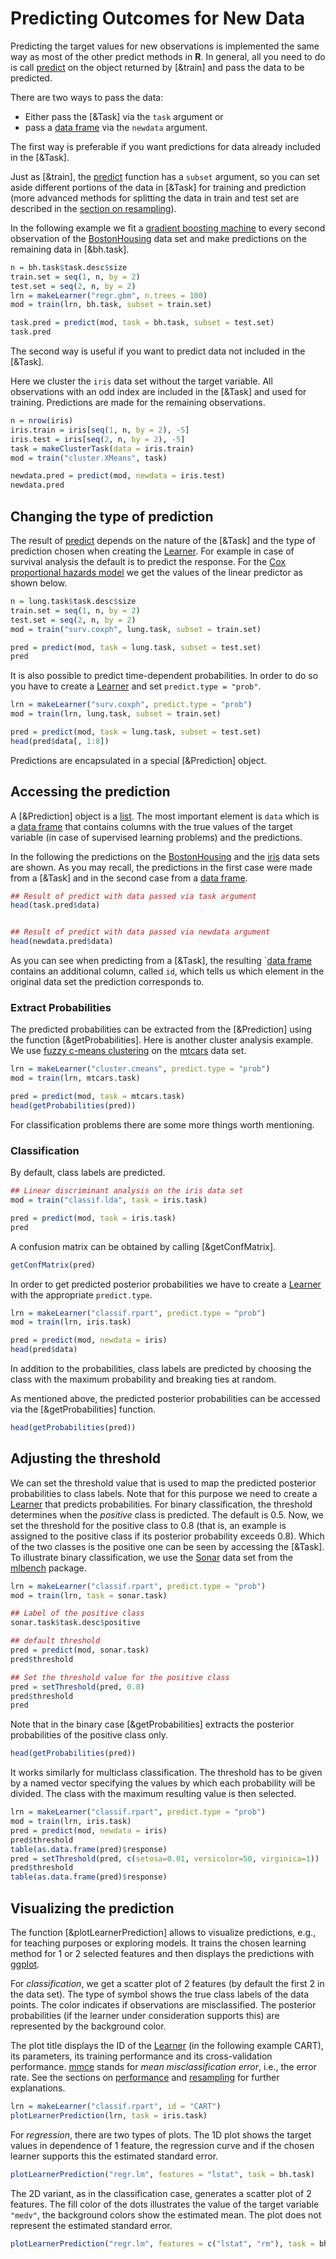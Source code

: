 # Predicting Outcomes for New Data

Predicting the target values for new observations is
implemented the same way as most of the other predict methods in **R**.
In general, all you need to do is call [predict](&predict.WrappedModel) on the object
returned by [&train] and pass the data to be predicted.

There are two ways to pass the data:

* Either pass the [&Task] via the ``task`` argument or
* pass a [data frame](&base::data.frame) via the ``newdata`` argument.

The first way is preferable if you want predictions for data already included in the [&Task].

Just as [&train], the [predict](&predict.WrappedModel) function has a ``subset`` argument,
so you can set aside different portions of the data in [&Task] for training and prediction (more advanced methods for splitting the data in train and test set are described in the [section on resampling](resample.md)).

In the following example we fit a [gradient boosting machine](&gbm::gbm) to every second
observation of the [BostonHousing](&mlbench::BostonHousing) data set and make predictions
on the remaining data in [&bh.task].

```r
n = bh.task$task.desc$size
train.set = seq(1, n, by = 2)
test.set = seq(2, n, by = 2)
lrn = makeLearner("regr.gbm", n.trees = 100)
mod = train(lrn, bh.task, subset = train.set)

task.pred = predict(mod, task = bh.task, subset = test.set)
task.pred
```

The second way is useful if you want to predict data not included in the [&Task].

Here we cluster the ``iris`` data set without the target variable.
All observations with an odd index are included in the [&Task] and used for training.
Predictions are made for the remaining observations.

```r
n = nrow(iris)
iris.train = iris[seq(1, n, by = 2), -5]
iris.test = iris[seq(2, n, by = 2), -5]
task = makeClusterTask(data = iris.train)
mod = train("cluster.XMeans", task)

newdata.pred = predict(mod, newdata = iris.test)
newdata.pred
```


## Changing the type of prediction

The result of [predict](&predict.WrappedModel) depends on the nature of the [&Task]
and the type of prediction chosen when creating the [Learner](&makeLearner).
For example in case of survival analysis the default is to predict the response.
For the [Cox proportional hazards model](&Surv::coxph) we get the values of the linear
predictor as shown below.

```r
n = lung.task$task.desc$size
train.set = seq(1, n, by = 2)
test.set = seq(2, n, by = 2)
mod = train("surv.coxph", lung.task, subset = train.set)

pred = predict(mod, task = lung.task, subset = test.set)
pred
```

It is also possible to predict time-dependent probabilities.
In order to do so you have to create a [Learner](&makeLearner) and set ``predict.type = "prob"``.

```r
lrn = makeLearner("surv.coxph", predict.type = "prob")
mod = train(lrn, lung.task, subset = train.set)

pred = predict(mod, task = lung.task, subset = test.set)
head(pred$data[, 1:8])
```

Predictions are encapsulated in a special [&Prediction] object.


## Accessing the prediction

A [&Prediction] object is a [list](&base::list). The most important element is ``data`` which is a
[data frame](&base::data.frame) that contains columns with the true values of the target variable (in case of
supervised learning problems) and the predictions.

In the following the predictions on the [BostonHousing](&mlbench::BostonHousing) and the
[iris](&datasets::iris) data sets are shown.
As you may recall, the predictions in the first case were made from a [&Task] and in the
second case from a [data frame](&base::data.frame).

```r
## Result of predict with data passed via task argument
head(task.pred$data)


## Result of predict with data passed via newdata argument
head(newdata.pred$data)
```

As you can see when predicting from a [&Task], the resulting `[data frame](&base::data.frame)
contains an additional column, called ``id``, which tells us which element in the original data set
the prediction corresponds to.


### Extract Probabilities

The predicted probabilities can be extracted from the [&Prediction] using the function
[&getProbabilities].
Here is another cluster analysis example. We use [fuzzy c-means clustering](&e1071::cmeans)
on the [mtcars](&datasets::mtcars) data set.

```r
lrn = makeLearner("cluster.cmeans", predict.type = "prob")
mod = train(lrn, mtcars.task)

pred = predict(mod, task = mtcars.task)
head(getProbabilities(pred))
```

For classification problems there are some more things worth mentioning.

### Classification

By default, class labels are predicted.

```r
## Linear discriminant analysis on the iris data set
mod = train("classif.lda", task = iris.task)

pred = predict(mod, task = iris.task)
pred
```

A confusion matrix can be obtained by calling [&getConfMatrix].
```r
getConfMatrix(pred)
```

In order to get predicted posterior probabilities we have to create a [Learner](&makeLearner)
with the appropriate ``predict.type``.

```r
lrn = makeLearner("classif.rpart", predict.type = "prob")
mod = train(lrn, iris.task)

pred = predict(mod, newdata = iris)
head(pred$data)
```

In addition to the probabilities, class labels are predicted
by choosing the class with the maximum probability and breaking ties at random.

As mentioned above, the predicted posterior probabilities can be accessed via the
[&getProbabilities] function.
```r
head(getProbabilities(pred))
```


## Adjusting the threshold
We can set the threshold value that is used to map the predicted posterior probabilities to class labels.
Note that for this purpose we need to create a [Learner](&makeLearner) that predicts
probabilities.
For binary classification, the threshold determines when the *positive* class is predicted.
The default is 0.5.
Now, we set the threshold for the positive class to 0.8 (that is, an example is assigned to the positive class if its posterior probability exceeds 0.8).
Which of the two classes is the positive one can be seen by accessing the [&Task].
To illustrate binary classification, we use the [Sonar](&mlbench::Sonar)
data set from the
[mlbench](http://cran.r-project.org/web/packages/mlbench/index.html) package.

```r
lrn = makeLearner("classif.rpart", predict.type = "prob")
mod = train(lrn, task = sonar.task)

## Label of the positive class
sonar.task$task.desc$positive

## default threshold
pred = predict(mod, sonar.task)
pred$threshold

## Set the threshold value for the positive class
pred = setThreshold(pred, 0.8)
pred$threshold
pred
```
Note that in the binary case [&getProbabilities] extracts the posterior probabilities
of the positive class only.
```r
head(getProbabilities(pred))
```

It works similarly for multiclass classification.
The threshold has to be given by a named vector specifying the values by which each probability will be divided.
The class with the maximum resulting value is then selected.

```r
lrn = makeLearner("classif.rpart", predict.type = "prob")
mod = train(lrn, iris.task)
pred = predict(mod, newdata = iris)
pred$threshold
table(as.data.frame(pred)$response)
pred = setThreshold(pred, c(setosa=0.01, versicolor=50, virginica=1))
pred$threshold
table(as.data.frame(pred)$response)
```

## Visualizing the prediction

The function [&plotLearnerPrediction] allows to visualize predictions, e.g., for teaching purposes
or exploring models.
It trains the chosen learning method for 1 or 2 selected features and then displays the
predictions with [ggplot](&ggplot2::ggplot).

For *classification*, we get a scatter plot of 2 features (by default the first 2 in the data set).
The type of symbol shows the true class labels of the data points.
The color indicates if observations are misclassified.
The posterior probabilities (if the learner under consideration supports this)
are represented by the background color.

The plot title displays the ID of the [Learner](&makeLearner) (in the following example CART),
its parameters, its training performance and its cross-validation performance.
[mmce](measures.md) stands for *mean misclassification error*, i.e., the error rate.
See the sections on [performance](performance.md) and
[resampling](resample.md) for further explanations.

```r
lrn = makeLearner("classif.rpart", id = "CART")
plotLearnerPrediction(lrn, task = iris.task)
```

For *regression*, there are two types of plots.
The 1D plot shows the target values in dependence of 1 feature, the regression curve and
if the chosen learner supports this the estimated standard error.

```r
plotLearnerPrediction("regr.lm", features = "lstat", task = bh.task)
```

The 2D variant, as in the classification case, generates a scatter plot of 2 features.
The fill color of the dots illustrates the value of the target variable ``"medv"``, the
background colors show the estimated mean.
The plot does not represent the estimated standard error.

```r
plotLearnerPrediction("regr.lm", features = c("lstat", "rm"), task = bh.task)
```
